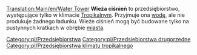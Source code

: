 [[Translation:Main/en/Water Tower]]
{{pl/Przedsiębiorstwa|name=Wieża ciśnień
|image=Water_tower.png
|climates=[[Main/en/Klimat/Pl#Tropikalny|Tropikalny]]
|accepts=[[Main/pl/Woda|Woda]]
|produces=NIc
}}
'''Wieża ciśnień''' to przedsiębiorstwo, występujące tylko w klimacie [[Main/en/Klimat/Pl#Tropikalny|Tropikalny]]m. Przyjmuje ona [[Main/pl/Woda|wodę]], ale nie produkuje żadnego ładunku. Wieże ciśnień mogą być budowane tylko na pustynnych kratkach w obrębie [[Main/pl/Miasta|miasta]]. 

{{pl/Navbox Industries}}

[[Category:pl/Przedsiębiorstwa]]
[[Category:pl/Przedsiębiorstwa drugorzędne]]
[[Category:pl/Przedsiębiorstwa klimatu tropikalnego]]